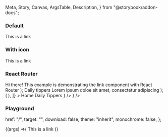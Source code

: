   Meta,
  Story,
  Canvas,
  ArgsTable,
  Description,
} from "@storybook/addon-docs";

<Meta title="Link" component={IcLink} />

<Description markdown={readme} />

### Default

<Canvas>
  <Story name="Default" href="/">
    <IcLink href="/">This is a link</IcLink>
  </Story>
</Canvas>

### With icon

<Canvas>
  <Story name="With icon">
    <IcLink href="/" target="_blank">
      This is a link
    </IcLink>
  </Story>
</Canvas>

### React Router

  <IcSectionContainer>
    <IcTypography variant="h1">Hi there!</IcTypography>
    <IcTypography>
      This example is demonstrating the link component with React Router
    </IcTypography>
  </IcSectionContainer>
);

  <IcSectionContainer>
    <IcTypography variant="h1">Daily tippers</IcTypography>
    <IcTypography>
      Lorem ipsum doloe sit amet, consectetur adipiscing
    </IcTypography>
  </IcSectionContainer>
);

<Canvas>
  <Story
    name="With React Router"
    decorators={[
      (Story) => (
        <MemoryRouter initialEntries={["/"]}>
          <Story />
        </MemoryRouter>
      ),
    ]}
  >
    <IcLink style={{ paddingRight: "var(--ic-space-xs)" }}>
      <NavLink to="/" slot="router-item">
        Home
      </NavLink>
    </IcLink>
    <IcLink>
      <NavLink to="/daily-tippers" slot="router-item">
        Daily Tippers
      </NavLink>
    </IcLink>
    <Routes>
      <Route path="/" element={<HomePage />} />
      <Route path="/daily-tippers" element={<DailyTippers />} />
    </Routes>
  </Story>
</Canvas>

### Playground

  href: "/",
  target: "",
  download: false,
  theme: "inherit",
  monochrome: false,
};

<Canvas>
  <Story
    args={defaultArgs}
    parameters={{ loki: { skip: true } }}
    argTypes={{
      target: {
        options: ["_blank", "_self", "_parent", "_top", ""],
        control: {
          type: "radio",
        },
      },
      theme: {
        options: ["inherit", "light", "dark"],
        control: { type: "inline-radio" },
      },
    }}
    name="Playground"
  >
    {(args) =>(
      <IcLink
        href={args.href}
        target={args.target}
        download={args.download === true}
        theme={args.theme}
        monochrome={args.monochrome}
      >This is a link</IcLink>
    )}
  </Story>
</Canvas>